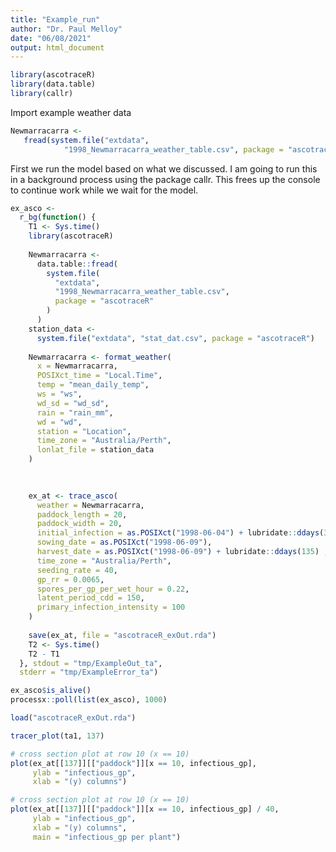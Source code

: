 ```yaml
---
title: "Example_run"
author: "Dr. Paul Melloy"
date: "06/08/2021"
output: html_document
---
```


```r
library(ascotraceR)
library(data.table)
library(callr)
```

Import example weather data
```r
Newmarracarra <-
   fread(system.file("extdata",
            "1998_Newmarracarra_weather_table.csv", package = "ascotraceR"))
```


First we run the model based on what we discussed.
I am going to run this in a background process using the package callr.
This frees up the console to continue work while we wait for the model.
```r
ex_asco <- 
  r_bg(function() {
    T1 <- Sys.time()
    library(ascotraceR)
    
    Newmarracarra <-
      data.table::fread(
        system.file(
          "extdata",
          "1998_Newmarracarra_weather_table.csv",
          package = "ascotraceR"
        )
      )
    station_data <-
      system.file("extdata", "stat_dat.csv", package = "ascotraceR")
    
    Newmarracarra <- format_weather(
      x = Newmarracarra,
      POSIXct_time = "Local.Time",
      temp = "mean_daily_temp",
      ws = "ws",
      wd_sd = "wd_sd",
      rain = "rain_mm",
      wd = "wd",
      station = "Location",
      time_zone = "Australia/Perth",
      lonlat_file = station_data
    )
    

    
    ex_at <- trace_asco(
      weather = Newmarracarra,
      paddock_length = 20,
      paddock_width = 20,
      initial_infection = as.POSIXct("1998-06-04") + lubridate::ddays(30),
      sowing_date = as.POSIXct("1998-06-09"),
      harvest_date = as.POSIXct("1998-06-09") + lubridate::ddays(135) ,
      time_zone = "Australia/Perth",
      seeding_rate = 40,
      gp_rr = 0.0065,
      spores_per_gp_per_wet_hour = 0.22,
      latent_period_cdd = 150,
      primary_infection_intensity = 100
    )
    
    save(ex_at, file = "ascotraceR_exOut.rda")
    T2 <- Sys.time()
    T2 - T1
  }, stdout = "tmp/ExampleOut_ta",
  stderr = "tmp/ExampleError_ta")
```

```r
ex_asco$is_alive()
processx::poll(list(ex_asco), 1000)
```

```r
load("ascotraceR_exOut.rda")
```

```r
tracer_plot(ta1, 137)

# cross section plot at row 10 (x == 10)
plot(ex_at[[137]][["paddock"]][x == 10, infectious_gp],
     ylab = "infectious_gp",
     xlab = "(y) columns")

# cross section plot at row 10 (x == 10)
plot(ex_at[[137]][["paddock"]][x == 10, infectious_gp] / 40,
     ylab = "infectious_gp",
     xlab = "(y) columns",
     main = "infectious_gp per plant")
```

